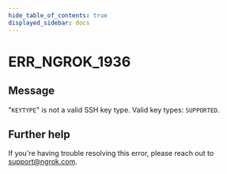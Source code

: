 ```yaml
---
hide_table_of_contents: true
displayed_sidebar: docs
---
```



# ERR_NGROK_1936

## Message

"`KEYTYPE`" is not a valid SSH key type. Valid key types: `SUPPORTED`.

<ErrorDetails error="err_ngrok_1936" />

## Further help

If you're having trouble resolving this error, please reach out to [support@ngrok.com](mailto:support@ngrok.com?subject=Help%20with%20ERR_NGROK_1936).
